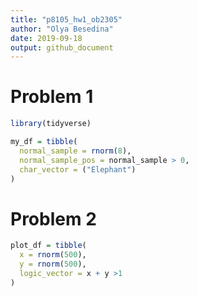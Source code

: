 ```yaml
---
title: "p8105_hw1_ob2305"
author: "Olya Besedina"
date: 2019-09-18
output: github_document
---
```


# Problem 1

```r
library(tidyverse)

my_df = tibble(
  normal_sample = rnorm(8),
  normal_sample_pos = normal_sample > 0,
  char_vector = ("Elephant")
)
```


# Problem 2

```r
plot_df = tibble(
  x = rnorm(500),
  y = rnorm(500),
  logic_vector = x + y >1
)
```

